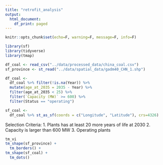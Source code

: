 ```yaml
---
title: "retrofit_analysis"
output:
  html_document:
    df_print: paged
---
```


```r
knitr::opts_chunk$set(echo=F, warning=F, message=F, info=F)
```


```r
library(sf)
library(tidyverse)
library(tmap)
```

```r
df_coal <- read_csv("../data/processed_data/china_coal.csv")
sf_province <- st_read("../data/spatial_data/gadm40_CHN_1.shp")
```

```r
df_coal <- 
  df_coal %>% filter(!is.na(Year)) %>% 
  mutate(age_at_2035 = 2035 - Year) %>% 
  filter(age_at_2035 < 25) %>% 
  filter(`Capacity (MW)` >= 600) %>% 
  filter(Status == "operating")

sf_coal <- 
  df_coal %>% st_as_sf(coords = c("Longitude", "Latitude"), crs=4326) 
```

Selection Criteria: 
1. Plants has at least 20 more years of life at 2030 
2. Capacity is larger than 600 MW
3. Operating plants

```r
tm_vi
tm_shape(sf_province) + 
  tm_borders() + 
tm_shape(sf_coal) + 
  tm_dots()
```

